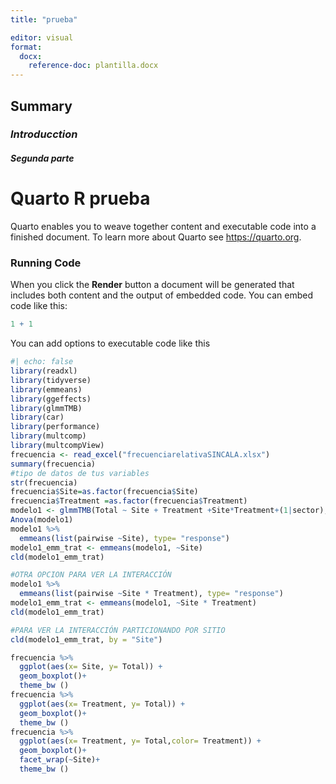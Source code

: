 ```yaml
---
title: "prueba"

editor: visual
format: 
  docx: 
    reference-doc: plantilla.docx
---
```


## Summary

### *Introducction*

##### Segunda parte 

# Quarto R prueba 

Quarto enables you to weave together content and executable code into a finished document. To learn more about Quarto see <https://quarto.org>.

### Running Code

When you click the **Render** button a document will be generated that includes both content and the output of embedded code. You can embed code like this:

```r
1 + 1
```

You can add options to executable code like this

```r
#| echo: false
library(readxl)
library(tidyverse)
library(emmeans)
library(ggeffects)
library(glmmTMB)
library(car)
library(performance)
library(multcomp)
library(multcompView)
frecuencia <- read_excel("frecuenciarelativaSINCALA.xlsx")
summary(frecuencia)
#tipo de datos de tus variables 
str(frecuencia)
frecuencia$Site=as.factor(frecuencia$Site)
frecuencia$Treatment =as.factor(frecuencia$Treatment)
modelo1 <- glmmTMB(Total ~ Site + Treatment +Site*Treatment+(1|sector), family = beta_family(), data = frecuencia)
Anova(modelo1)
modelo1 %>% 
  emmeans(list(pairwise ~Site), type= "response")
modelo1_emm_trat <- emmeans(modelo1, ~Site)
cld(modelo1_emm_trat)

#OTRA OPCION PARA VER LA INTERACCIÓN
modelo1 %>% 
  emmeans(list(pairwise ~Site * Treatment), type= "response")
modelo1_emm_trat <- emmeans(modelo1, ~Site * Treatment)
cld(modelo1_emm_trat)

#PARA VER LA INTERACCIÓN PARTICIONANDO POR SITIO
cld(modelo1_emm_trat, by = "Site")

frecuencia %>% 
  ggplot(aes(x= Site, y= Total)) +
  geom_boxplot()+
  theme_bw ()
frecuencia %>% 
  ggplot(aes(x= Treatment, y= Total)) +
  geom_boxplot()+
  theme_bw ()
frecuencia %>% 
  ggplot(aes(x= Treatment, y= Total,color= Treatment)) +
  geom_boxplot()+
  facet_wrap(~Site)+
  theme_bw ()


```
